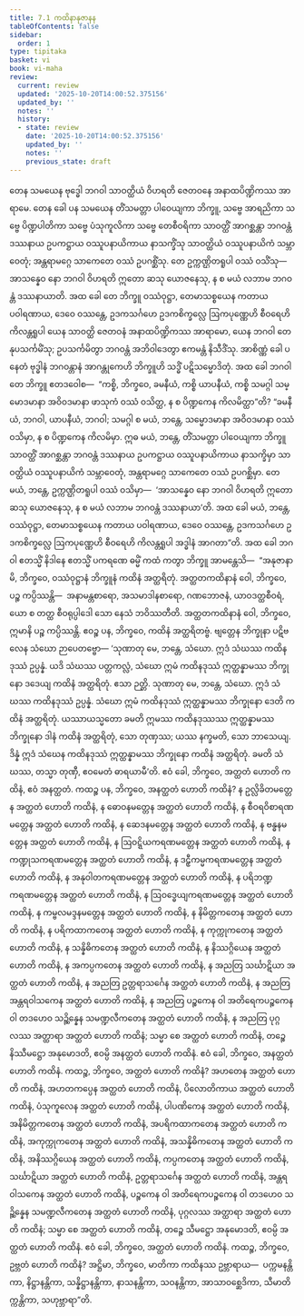 ```yaml
---
title: 7.1 ကထိနာနုဇာနန
tableOfContents: false
sidebar:
  order: 1
type: tipitaka
basket: vi
book: vi-maha
review:
  current: review
  updated: '2025-10-20T14:00:52.375156'
  updated_by: ''
  notes: ''
  history:
  - state: review
    date: '2025-10-20T14:00:52.375156'
    updated_by: ''
    notes: ''
    previous_state: draft
---
```



<DynamicBreadcrumb />


<ReviewStatus review={frontmatter.review} showDetails={true} />

<HypothesisAnnotation frontmatter={frontmatter} />

<Division number="306" book="vi-maha" e="ch" v="3" p="351">

<Paragraph number="1388" book="vi-maha">
တေန သမယေန ဗုဒ္ဓေါ ဘဂဝါ သာဝတ္ထိယံ ဝိဟရတိ ဇေတဝနေ အနာထပိဏ္ဍိကဿ အာရာမေ. တေန ခေါ ပန သမယေန တိံသမတ္တာ ပါဝေယျကာ ဘိက္ခူ, သဗ္ဗေ အာရညိကာ သဗ္ဗေ ပိဏ္ဍပါတိကာ သဗ္ဗေ ပံသုကူလိကာ သဗ္ဗေ တေစီဝရိကာ သာဝတ္ထိံ အာဂစ္ဆန္တာ ဘဂဝန္တံ ဒဿနာယ ဥပကဋ္ဌာယ ဝဿူပနာယိကာယ နာသက္ခိံသု သာဝတ္ထိယံ ဝဿူပနာယိကံ သမ္ဘာဝေတုံ; အန္တရာမဂ္ဂေ သာကေတေ ဝဿံ ဥပဂစ္ဆိံသု. တေ ဥက္ကဏ္ဌိတရူပါ ဝဿံ ဝသိံသု—  အာသန္နေဝ နော ဘဂဝါ ဝိဟရတိ ဣတော ဆသု ယောဇနေသု, န စ မယံ လဘာမ ဘဂဝန္တံ ဒဿနာယာတိ. အထ ခေါ တေ ဘိက္ခူ ဝဿံဝုဋ္ဌာ, တေမာသစ္စယေန ကတာယ ပဝါရဏာယ, ဒေဝေ ဝဿန္တေ, ဥဒကသင်္ဂဟေ ဥဒကစိက္ခလ္လေ ဩကပုဏ္ဏေဟိ စီဝရေဟိ ကိလန္တရူပါ ယေန သာဝတ္ထိ ဇေတဝနံ အနာထပိဏ္ဍိကဿ အာရာမော, ယေန ဘဂဝါ တေနုပသင်္ကမိံသု; ဥပသင်္ကမိတွာ ဘဂဝန္တံ အဘိဝါဒေတွာ ဧကမန္တံ နိသီဒိံသု. အာစိဏ္ဏံ ခေါ ပနေတံ ဗုဒ္ဓါနံ ဘဂဝန္တာနံ အာဂန္တုကေဟိ ဘိက္ခူဟိ သဒ္ဓိံ ပဋိသမ္မောဒိတုံ.
</Paragraph>

<Paragraph number="1389" book="vi-maha">
အထ ခေါ ဘဂဝါ တေ ဘိက္ခူ ဧတဒဝေါစ—  “ကစ္စိ, ဘိက္ခဝေ, ခမနီယံ, ကစ္စိ ယာပနီယံ, ကစ္စိ သမဂ္ဂါ သမ္မောဒမာနာ အဝိဝဒမာနာ ဖာသုကံ ဝဿံ ဝသိတ္ထ, န စ ပိဏ္ဍကေန ကိလမိတ္ထာ”တိ? “ခမနီယံ, ဘဂဝါ, ယာပနီယံ, ဘဂဝါ; သမဂ္ဂါ စ မယံ, ဘန္တေ, သမ္မောဒမာနာ အဝိဝဒမာနာ ဝဿံ ဝသိမှာ, န စ ပိဏ္ဍကေန ကိလမိမှာ. ဣဓ မယံ, ဘန္တေ, တိံသမတ္တာ ပါဝေယျကာ ဘိက္ခူ သာဝတ္ထိံ အာဂစ္ဆန္တာ ဘဂဝန္တံ ဒဿနာယ ဥပကဋ္ဌာယ ဝဿူပနာယိကာယ နာသက္ခိမှာ သာဝတ္ထိယံ ဝဿူပနာယိကံ သမ္ဘာဝေတုံ, အန္တရာမဂ္ဂေ သာကေတေ ဝဿံ ဥပဂစ္ဆိမှာ. တေ မယံ, ဘန္တေ, ဥက္ကဏ္ဌိတရူပါ ဝဿံ ဝသိမှာ—  ‘အာသန္နေဝ နော ဘဂဝါ ဝိဟရတိ ဣတော ဆသု ယောဇနေသု, န စ မယံ လဘာမ ဘဂဝန္တံ ဒဿနာယာ’တိ. အထ ခေါ မယံ, ဘန္တေ, ဝဿံဝုဋ္ဌာ, တေမာသစ္စယေန ကတာယ ပဝါရဏာယ, ဒေဝေ ဝဿန္တေ, ဥဒကသင်္ဂဟေ ဥဒကစိက္ခလ္လေ ဩကပုဏ္ဏေဟိ စီဝရေဟိ ကိလန္တရူပါ အဒ္ဓါနံ အာဂတာ”တိ.
</Paragraph>

<Paragraph number="1390" book="vi-maha">
အထ ခေါ ဘဂဝါ ဧတသ္မိံ နိဒါနေ ဧတသ္မိံ ပကရဏေ ဓမ္မိံ ကထံ ကတွာ ဘိက္ခူ အာမန္တေသိ—  “အနုဇာနာမိ, ဘိက္ခဝေ, ဝဿံဝုဋ္ဌာနံ ဘိက္ခူနံ ကထိနံ အတ္ထရိတုံ. အတ္ထတကထိနာနံ ဝေါ, ဘိက္ခဝေ, ပဉ္စ ကပ္ပိဿန္တိ—  အနာမန္တစာရော, အသမာဒါနစာရော, ဂဏဘောဇနံ, ယာဝဒတ္ထစီဝရံ, ယော စ တတ္ထ စီဝရုပ္ပါဒေါ သော နေသံ ဘဝိဿတီတိ. အတ္ထတကထိနာနံ ဝေါ, ဘိက္ခဝေ, ဣမာနိ ပဉ္စ ကပ္ပိဿန္တိ. ဧဝဉ္စ ပန, ဘိက္ခဝေ, ကထိနံ အတ္ထရိတဗ္ဗံ. ဗျတ္တေန ဘိက္ခုနာ ပဋိဗလေန သံဃော ဉာပေတဗ္ဗော—
</Paragraph>

</Division>
<Division number="307" book="vi-maha" e="ch" v="3" p="352">

<Paragraph number="1391" book="vi-maha">
‘သုဏာတု မေ, ဘန္တေ, သံဃော. ဣဒံ သံဃဿ ကထိနဒုဿံ ဥပ္ပန္နံ. ယဒိ သံဃဿ ပတ္တကလ္လံ, သံဃော ဣမံ ကထိနဒုဿံ ဣတ္ထန္နာမဿ ဘိက္ခုနော ဒဒေယျ ကထိနံ အတ္ထရိတုံ. ဧသာ ဉတ္တိ.
</Paragraph>

<Paragraph number="1392" book="vi-maha">
သုဏာတု မေ, ဘန္တေ, သံဃော. ဣဒံ သံဃဿ ကထိနဒုဿံ ဥပ္ပန္နံ. သံဃော ဣမံ ကထိနဒုဿံ ဣတ္ထန္နာမဿ ဘိက္ခုနော ဒေတိ ကထိနံ အတ္ထရိတုံ. ယဿာယသ္မတော ခမတိ ဣမဿ ကထိနဒုဿဿ ဣတ္ထန္နာမဿ ဘိက္ခုနော ဒါနံ ကထိနံ အတ္ထရိတုံ, သော တုဏှဿ; ယဿ နက္ခမတိ, သော ဘာသေယျ.
</Paragraph>

<Paragraph number="1393" book="vi-maha">
ဒိန္နံ ဣဒံ သံဃေန ကထိနဒုဿံ ဣတ္ထန္နာမဿ ဘိက္ခုနော ကထိနံ အတ္ထရိတုံ. ခမတိ သံဃဿ, တသ္မာ တုဏှီ, ဧဝမေတံ ဓာရယာမီ’တိ.
</Paragraph>

</Division>
<Division number="308" book="vi-maha" e="ch" v="3" p="352">

<Paragraph number="1394" book="vi-maha">
ဧဝံ ခေါ, ဘိက္ခဝေ, အတ္ထတံ ဟောတိ ကထိနံ, ဧဝံ အနတ္ထတံ. ကထဉ္စ ပန, ဘိက္ခဝေ, အနတ္ထတံ ဟောတိ ကထိနံ? န ဥလ္လိခိတမတ္တေန အတ္ထတံ ဟောတိ ကထိနံ, န ဓောဝနမတ္တေန အတ္ထတံ ဟောတိ ကထိနံ, န စီဝရဝိစာရဏမတ္တေန အတ္ထတံ ဟောတိ ကထိနံ, န ဆေဒနမတ္တေန အတ္ထတံ ဟောတိ ကထိနံ, န ဗန္ဓနမတ္တေန အတ္ထတံ ဟောတိ ကထိနံ, န ဩဝဋ္ဋိယကရဏမတ္တေန အတ္ထတံ ဟောတိ ကထိနံ, န ကဏ္ဍုသကရဏမတ္တေန အတ္ထတံ ဟောတိ ကထိနံ, န ဒဠှီကမ္မကရဏမတ္တေန အတ္ထတံ ဟောတိ ကထိနံ, န အနုဝါတကရဏမတ္တေန အတ္ထတံ ဟောတိ ကထိနံ, န ပရိဘဏ္ဍကရဏမတ္တေန အတ္ထတံ ဟောတိ ကထိနံ, န ဩဝဒ္ဓေယျကရဏမတ္တေန အတ္ထတံ ဟောတိ ကထိနံ, န ကမ္ဗလမဒ္ဒနမတ္တေန အတ္ထတံ ဟောတိ ကထိနံ, န နိမိတ္တကတေန အတ္ထတံ ဟောတိ ကထိနံ, န ပရိကထာကတေန အတ္ထတံ ဟောတိ ကထိနံ, န ကုက္ကုကတေန အတ္ထတံ ဟောတိ ကထိနံ, န သန္နိဓိကတေန အတ္ထတံ ဟောတိ ကထိနံ, န နိဿဂ္ဂိယေန အတ္ထတံ ဟောတိ ကထိနံ, န အကပ္ပကတေန အတ္ထတံ ဟောတိ ကထိနံ, န အညတြ သင်္ဃာဋိယာ အတ္ထတံ ဟောတိ ကထိနံ, န အညတြ ဥတ္တရာသင်္ဂေန အတ္ထတံ ဟောတိ ကထိနံ, န အညတြ အန္တရဝါသကေန အတ္ထတံ ဟောတိ ကထိနံ, န အညတြ ပဉ္စကေန ဝါ အတိရေကပဉ္စကေန ဝါ တဒဟေဝ သဉ္ဆိန္နေန သမဏ္ဍလီကတေန အတ္ထတံ ဟောတိ ကထိနံ, န အညတြ ပုဂ္ဂလဿ အတ္ထာရာ အတ္ထတံ ဟောတိ ကထိနံ; သမ္မာ စေ အတ္ထတံ ဟောတိ ကထိနံ, တဉ္စေ နိဿီမဋ္ဌော အနုမောဒတိ, ဧဝမ္ပိ အနတ္ထတံ ဟောတိ ကထိနံ. ဧဝံ ခေါ, ဘိက္ခဝေ, အနတ္ထတံ ဟောတိ ကထိနံ.
</Paragraph>

</Division>
<Division number="309" book="vi-maha" e="ch" v="3" p="353">

<Paragraph number="1395" book="vi-maha">
ကထဉ္စ, ဘိက္ခဝေ, အတ္ထတံ ဟောတိ ကထိနံ? အဟတေန အတ္ထတံ ဟောတိ ကထိနံ, အဟတကပ္ပေန အတ္ထတံ ဟောတိ ကထိနံ, ပိလောတိကာယ အတ္ထတံ ဟောတိ ကထိနံ, ပံသုကူလေန အတ္ထတံ ဟောတိ ကထိနံ, ပါပဏိကေန အတ္ထတံ ဟောတိ ကထိနံ, အနိမိတ္တကတေန အတ္ထတံ ဟောတိ ကထိနံ, အပရိကထာကတေန အတ္ထတံ ဟောတိ ကထိနံ, အကုက္ကုကတေန အတ္ထတံ ဟောတိ ကထိနံ, အသန္နိဓိကတေန အတ္ထတံ ဟောတိ ကထိနံ, အနိဿဂ္ဂိယေန အတ္ထတံ ဟောတိ ကထိနံ, ကပ္ပကတေန အတ္ထတံ ဟောတိ ကထိနံ, သင်္ဃာဋိယာ အတ္ထတံ ဟောတိ ကထိနံ, ဥတ္တရာသင်္ဂေန အတ္ထတံ ဟောတိ ကထိနံ, အန္တရဝါသကေန အတ္ထတံ ဟောတိ ကထိနံ, ပဉ္စကေန ဝါ အတိရေကပဉ္စကေန ဝါ တဒဟေဝ သဉ္ဆိန္နေန သမဏ္ဍလီကတေန အတ္ထတံ ဟောတိ ကထိနံ, ပုဂ္ဂလဿ အတ္ထာရာ အတ္ထတံ ဟောတိ ကထိနံ; သမ္မာ စေ အတ္ထတံ ဟောတိ ကထိနံ, တဉ္စေ သီမဋ္ဌော အနုမောဒတိ, ဧဝမ္ပိ အတ္ထတံ ဟောတိ ကထိနံ. ဧဝံ ခေါ, ဘိက္ခဝေ, အတ္ထတံ ဟောတိ ကထိနံ.
</Paragraph>

</Division>
<Division number="310" book="vi-maha" e="ch" v="3" p="353">

<Paragraph number="1396" book="vi-maha">
ကထဉ္စ, ဘိက္ခဝေ, ဥဗ္ဘတံ ဟောတိ ကထိနံ? အဋ္ဌိမာ, ဘိက္ခဝေ, မာတိကာ ကထိနဿ ဥဗ္ဘာရာယ—  ပက္ကမနန္တိကာ, နိဋ္ဌာနန္တိကာ, သန္နိဋ္ဌာနန္တိကာ, နာသနန္တိကာ, သဝနန္တိကာ, အာသာဝစ္ဆေဒိကာ, သီမာတိက္ကန္တိကာ, သဟုဗ္ဘာရာ”တိ.
</Paragraph>
</Division>